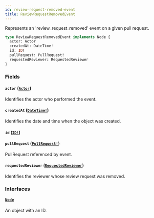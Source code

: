 ```yaml
---
id: review-request-removed-event
title: ReviewRequestRemovedEvent
---
```


Represents an 'review_request_removed' event on a given pull request.

```graphql
type ReviewRequestRemovedEvent implements Node {
  actor: Actor
  createdAt: DateTime!
  id: ID!
  pullRequest: PullRequest!
  requestedReviewer: RequestedReviewer
}
```

### Fields

#### `actor` ([`Actor`](/docs/api/interfaces/actor))

Identifies the actor who performed the event.

#### `createdAt` ([`DateTime!`](/docs/api/scalars/date-time))

Identifies the date and time when the object was created.

#### `id` ([`ID!`](/docs/api/scalars/id))

#### `pullRequest` ([`PullRequest!`](/docs/api/objects/pull-request))

PullRequest referenced by event.

#### `requestedReviewer` ([`RequestedReviewer`](/docs/api/unions/requested-reviewer))

Identifies the reviewer whose review request was removed.

### Interfaces

#### [`Node`](/docs/api/interfaces/node)

An object with an ID.
